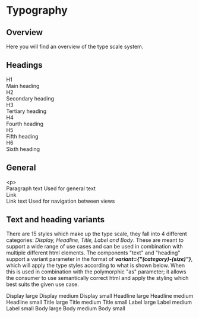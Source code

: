 
<Meta title="Foundations/Typography" />

# Typography

## Overview

Here you will find an overview of the type scale system.

## Headings

<Canvas>
  <Box display="flex" flexDirection="column" gap={theme.spacing.xxl} p={theme.spacing.xl}>
    <Flexbox gap={theme.spacing.l}>
      <Heading as={"h1"} variant={"display-large"}>H1</Heading>
      <div>
        <Heading as={"h1"} variant={"display-large"}>Main heading</Heading>
      </div>
    </Flexbox>
    <Flexbox gap={theme.spacing.l}>
      <Heading as={"h2"} variant={"display-medium"}>H2</Heading>
      <div>
        <Heading as={"h2"} variant={"display-medium"}>Secondary heading</Heading>
      </div>
    </Flexbox>
    <Flexbox gap={theme.spacing.l}>
      <Heading as={"h3"} variant={"display-small"}>H3</Heading>
      <div>
        <Heading as={"h3"} variant={"display-small"}>Tertiary heading</Heading>
      </div>
    </Flexbox>
    <Flexbox gap={theme.spacing.l}>
      <Heading as={"h4"} variant={"headline-large"}>H4</Heading>
      <div>
        <Heading as={"h4"} variant={"headline-large"}>Fourth heading</Heading>
      </div>
    </Flexbox>
    <Flexbox gap={theme.spacing.l}>
      <Heading as={"h5"} variant={"headline-medium"}>H5</Heading>
      <div>
        <Heading as={"h5"} variant={"headline-medium"}>Fifth heading</Heading>
      </div>
    </Flexbox>
    <Flexbox gap={theme.spacing.l}>
      <Heading as={"h6"} variant={"headline-small"}>H6</Heading>
      <div>
        <Heading as={"h6"} variant={"headline-small"}>Sixth heading</Heading>
      </div>
    </Flexbox>
  </Box>
</Canvas>

## General

<Canvas>
  <Box display="flex" flexDirection="column" gap={theme.spacing.xxl} p={theme.spacing.xl}>
    <Flexbox gap={theme.spacing.l}>
      <Text as={"p"} variant={"body-large"}>&lt;p&gt;</Text>
      <div>
        <Text as={"p"} variant={"body-large"}>Paragraph text</Text>
        <Text variant={"body-large"}>Used for general text</Text>
      </div>
    </Flexbox>
    <Flexbox gap={theme.spacing.l}>
      <Text as={"a"} variant={"body-large"} href="/">Link</Text>
      <div>
        <Text as={"a"} variant={"body-large"} href="/">Link text</Text>
        <Text variant={"body-large"}>Used for navigation between views</Text>
      </div>
    </Flexbox>
  </Box>
</Canvas>

## Text and heading variants
There are 15 styles which make up the type scale, they fall into 4 different categories: _Display, Headline, Title, Label and Body_.
These are meant to support a wide range of use cases and can be used in combination with multiple different html elements.
The components "text" and "heading" support a variant parameter in the format of ___variant={"(category)-(size)"}___,
which will apply the type styles according to what is shown below. When this is used in combination with the polymorphic "as" parameter;
it allows the consumer to use semantically correct html and apply the styling which best suits the given use case.

<Canvas>
  <Box display="flex" flexDirection="column" gap={theme.spacing.xxl} p={theme.spacing.xl}>
    <Text variant={"display-large"}>Display large</Text>
    <Text variant={"display-medium"}>Display medium</Text>
    <Text variant={"display-small"}>Display small</Text>
    <Text variant={"headline-large"}>Headline large</Text>
    <Text variant={"headline-medium"}>Headline medium</Text>
    <Text variant={"headline-small"}>Headline small</Text>
    <Text variant={"title-large"}>Title large</Text>
    <Text variant={"title-medium"}>Title medium</Text>
    <Text variant={"title-small"}>Title small</Text>
    <Text variant={"label-large"}>Label large</Text>
    <Text variant={"label-medium"}>Label medium</Text>
    <Text variant={"label-small"}>Label small</Text>
    <Text variant={"body-large"}>Body large</Text>
    <Text variant={"body-medium"}>Body medium</Text>
    <Text variant={"body-small"}>Body small</Text>
  </Box>
</Canvas>
